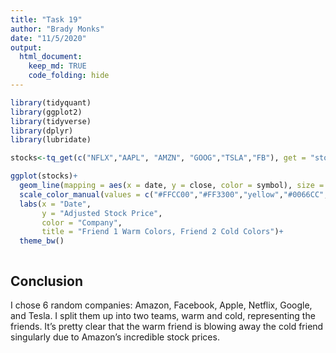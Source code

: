 ```yaml
---
title: "Task 19"
author: "Brady Monks"
date: "11/5/2020"
output:
  html_document:
    keep_md: TRUE
    code_folding: hide
---
```


```r

library(tidyquant)
library(ggplot2)
library(tidyverse)
library(dplyr)
library(lubridate)

stocks<-tq_get(c("NFLX","AAPL", "AMZN", "GOOG","TSLA","FB"), get = "stock.prices", from = "2019-10-1")

ggplot(stocks)+
  geom_line(mapping = aes(x = date, y = close, color = symbol), size = 2)+
  scale_color_manual(values = c("#FFCC00","#FF3300","yellow","#0066CC","purple","green"))+
  labs(x = "Date",
       y = "Adjusted Stock Price",
       color = "Company",
       title = "Friend 1 Warm Colors, Friend 2 Cold Colors")+
  theme_bw()



```


## Conclusion

I chose 6 random companies: Amazon, Facebook, Apple, Netflix, Google, and Tesla. I split them up into two teams, warm and cold, representing the friends. It's pretty clear that the warm friend is blowing away the cold friend singularly due to Amazon's incredible stock prices.